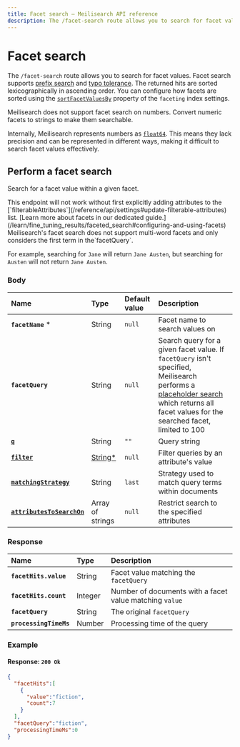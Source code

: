 ```yaml
---
title: Facet search — Meilisearch API reference
description: The /facet-search route allows you to search for facet values.
---
```


# Facet search

The `/facet-search` route allows you to search for facet values. Facet search supports [prefix search](/learn/engine/prefix) and [typo tolerance](/learn/relevancy/typo_tolerance_settings). The returned hits are sorted lexicographically in ascending order. You can configure how facets are sorted using the [`sortFacetValuesBy`](/reference/api/settings#faceting-object) property of the `faceting` index settings.

<Capsule intent="note" title="Facet search on numbers">
Meilisearch does not support facet search on numbers. Convert numeric facets to strings to make them searchable.

Internally, Meilisearch represents numbers as [`float64`](https://en.wikipedia.org/wiki/Double-precision_floating-point_format). This means they lack precision and can be represented in different ways, making it difficult to search facet values effectively.
</Capsule>

## Perform a facet search

Search for a facet value within a given facet.

<RouteHighlighter method="POST" route="/indexes/{index_uid}/facet-search"/>

<Capsule intent="warning">
This endpoint will not work without first explicitly adding attributes to the [`filterableAttributes`](/reference/api/settings#update-filterable-attributes) list. [Learn more about facets in our dedicated guide.](/learn/fine_tuning_results/faceted_search#configuring-and-using-facets)
</Capsule>

<Capsule intent="warning">
Meilisearch's facet search does not support multi-word facets and only considers the first term in the`facetQuery`.

For example, searching for `Jane` will return `Jane Austen`, but searching for `Austen` will not return `Jane Austen`.
</Capsule>

### Body

| Name                                                                                                  | Type                                                               | Default value | Description                                                                                                                                                                                                                                                                                                     |
| :---------------------------------------------------------------------------------------------------- | :----------------------------------------------------------------- | :------------ | :-------------------------------------------------------------------------------------------------------------------------------------------------------------------------------------------------------------------------------------------------------------------------------------------------------------- |
| **`facetName`** *                                                                                     | String                                                             | `null`        | Facet name to search values on                                                                                                                                                                                                                                                                                  |
| **`facetQuery`**                                                                                      | String                                                             | `null`        | Search query for a given facet value. If `facetQuery` isn't specified, Meilisearch performs a [placeholder search](/reference/api/search#placeholder-search) which returns all facet values for the searched facet, limited to 100 |
| [**`q`**](/reference/api/search#query-q)                                                                    | String                                                             | `""`          | Query string                                                                                                                                                                                                                                                                                                    |
| **[`filter`](/reference/api/search#filter)**                                                          | [String*](/learn/fine_tuning_results/filtering#filter-expressions) | `null`        | Filter queries by an attribute's value                                                                                                                                                                                                                                                                          |
| **[`matchingStrategy`](/reference/api/search#matching-strategy)**                                     | String                                                             | `last`        | Strategy used to match query terms within documents                                                                                                                                                                                                                                                             |
| **[`attributesToSearchOn`](/reference/api/search##customize-attributes-to-search-on-at-search-time)** | Array of strings                                                   | `null`        | Restrict search to the specified attributes                                                                                                                                                                                                                                                                     |

### Response

| Name                   | Type    | Description                                             |
| :--------------------- | :------ | :------------------------------------------------------ |
| **`facetHits.value`**  | String  | Facet value matching the `facetQuery`                   |
| **`facetHits.count`**  | Integer | Number of documents with a facet value matching `value` |
| **`facetQuery`**       | String  | The original `facetQuery`                               |
| **`processingTimeMs`** | Number  | Processing time of the query                            |

### Example

<CodeSamples id="facet_search_1" />

#### Response: `200 Ok`

```json
{
  "facetHits":[
    {
      "value":"fiction",
      "count":7
    }
  ],
  "facetQuery":"fiction",
  "processingTimeMs":0
}
```
